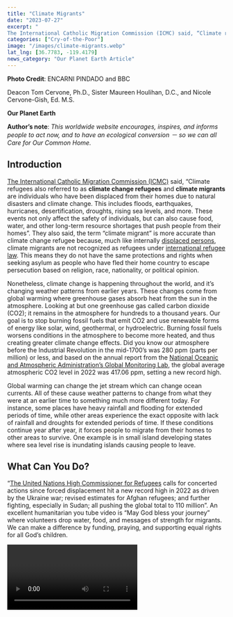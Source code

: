 ```yaml
---
title: "Climate Migrants"
date: "2023-07-27"
excerpt: "
The International Catholic Migration Commission (ICMC) said, “Climate refugees also referred to as climate change refugees and climate migrants are individuals who have been displaced from their homes due to natural disasters and climate change. This includes floods, earthquakes, hurricanes, desertification, droughts, rising sea levels, and more. These events not only affect the safety of individuals, but can also cause food, water, and other long-term resource shortages that push people from their homes”. They also said, the term “climate migrant” is more accurate than climate change refugee because, much like internally displaced persons, climate migrants are not recognized as refugees under international refugee law. This means they do not have the same protections and rights when seeking asylum as people who have fled their home country to escape persecution based on religion, race, nationality, or political opinion."
categories: ["Cry-of-the-Poor"]
image: "/images/climate-migrants.webp"
lat_lng: [36.7783, -119.4179]
news_category: "Our Planet Earth Article"
---
```


<CustomImage
  src="https://raw.githubusercontent.com/MCervone14/our-planet-earth-articles/main/images/climate-migrants.webp"
  alt="a caravan of migrants walking on the street"
  priority={true}
/>

**Photo Credit**: ENCARNI PINDADO and BBC

Deacon Tom Cervone, Ph.D., Sister Maureen Houlihan, D.C., and Nicole Cervone-Gish, Ed. M.S.

**Our Planet Earth**

**Author’s note**: _This worldwide website encourages, inspires, and informs people to act now, and to have an ecological conversion － so we can all Care for Our Common Home._

## Introduction

[The International Catholic Migration Commission (ICMC)](https://connect.icmc.net/what-and-who-are-climate-refugees/) said, “Climate refugees also referred to as **climate change refugees** and **climate migrants** are individuals who have been displaced from their homes due to natural disasters and climate change. This includes floods, earthquakes, hurricanes, desertification, droughts, rising sea levels, and more. These events not only affect the safety of individuals, but can also cause food, water, and other long-term resource shortages that push people from their homes”. They also said, the term “climate migrant” is more accurate than climate change refugee because, much like internally [displaced persons](https://connect.icmc.net/icmc-displaced-people/), climate migrants are not recognized as refugees under [international refugee law](https://connect.icmc.net/what-is-the-1951-refugee-convention-and-who-does-it-protect/). This means they do not have the same protections and rights when seeking asylum as people who have fled their home country to escape persecution based on religion, race, nationality, or political opinion.

Nonetheless, climate change is happening throughout the world, and it’s changing weather patterns from earlier years. These changes come from global warming where greenhouse gases absorb heat from the sun in the atmosphere. Looking at but one greenhouse gas called carbon dioxide (CO2); it remains in the atmosphere for hundreds to a thousand years. Our goal is to stop burning fossil fuels that emit CO2 and use renewable forms of energy like solar, wind, geothermal, or hydroelectric. Burning fossil fuels worsens conditions in the atmosphere to become more heated, and thus creating greater climate change effects. Did you know our atmosphere before the Industrial Revolution in the mid-1700’s was 280 ppm (parts per million) or less, and based on the annual report from the [National Oceanic and Atmospheric Administration’s Global Monitoring Lab](https://www.climate.gov/news-features/understanding-climate/climate-change-atmospheric-carbon-dioxide), the global average atmospheric CO2 level in 2022 was 417.06 ppm, setting a new record high.

<CustomImage
  src="https://raw.githubusercontent.com/MCervone14/our-planet-earth-articles/main/images/co2-emissions-vs-concentrations-1751-2022.png"
  alt="Chart of CO2 emissions vs concentrations"
  priority={false}
/>

Global warming can change the jet stream which can change ocean currents. All of these cause weather patterns to change from what they were at an earlier time to something much more different today. For instance, some places have heavy rainfall and flooding for extended periods of time, while other areas experience the exact opposite with lack of rainfall and droughts for extended periods of time. If these conditions continue year after year, it forces people to migrate from their homes to other areas to survive. One example is in small island developing states where sea level rise is inundating islands causing people to leave.

## What Can You Do?

“[The United Nations High Commissioner for Refugees](https://www.unhcr.org/news/press-releases/unhcr-calls-concerted-action-forced-displacement-hits-new-record-2022) calls for concerted actions since forced displacement hit a new record high in 2022 as driven by the Ukraine war; revised estimates for Afghan refugees; and further fighting, especially in Sudan; all pushing the global total to 110 million”. An excellent humanitarian you tube video is “May God bless your journey” where volunteers drop water, food, and messages of strength for migrants. We can make a difference by funding, praying, and supporting equal rights for all God’s children.

<Video id="WN1STPmlaN8" />

According to the [World Bank Report](https://www.worldbank.org/en/news/press-release/2021/09/13/climate-change-could-force-216-million-people-to-migrate-within-their-own-countries-by-2050) released in September 2021, more than 200 million people are likely to migrate over the next three decades because of extreme weather events or from the slow degradation of their environment. Furthermore, negotiators from [COP26](https://insideclimatenews.org/news/02112021/climate-refugees-international-law-cop26) are unlikely to deal with the challenges posed by climate migration, a failure that some experts say shows “a lack of political will”.

Quote:

> “Earth provides enough to satisfy every man’s need, but not every man’s greed” (Mahatma Gandhi).

_Dr. Tom Cervone is a deacon in the Evansville Diocese (Indiana) with 50 years of experience in ecology. He graduated from St. Bonaventure University, a Franciscan University. Sister Maureen Houlihan, D.C. is a support sister on the Seton Harvest Farm started by the Daughters of Charity in response to the Communities - Care of Mother Earth. This CSA (Community Supported Agriculture) Farm grows all natural produce for shareholders and the poor. Nicole Cervone-Gish, Ed. MS. is an award winning ELL (English Language Learner) teacher, who lives in Evansville, Indiana with her family._
